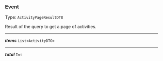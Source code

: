 


### Event

Type: `ActivityPageResultDTO`

Result of the query to get a page of activities.



---

***items*** `List<ActivityDTO>`

---

***total*** `Int`
